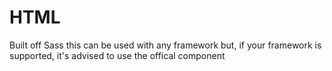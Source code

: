 
# HTML
Built off Sass this can be used with any framework but, if your framework is supported, it's advised to use the offical component



